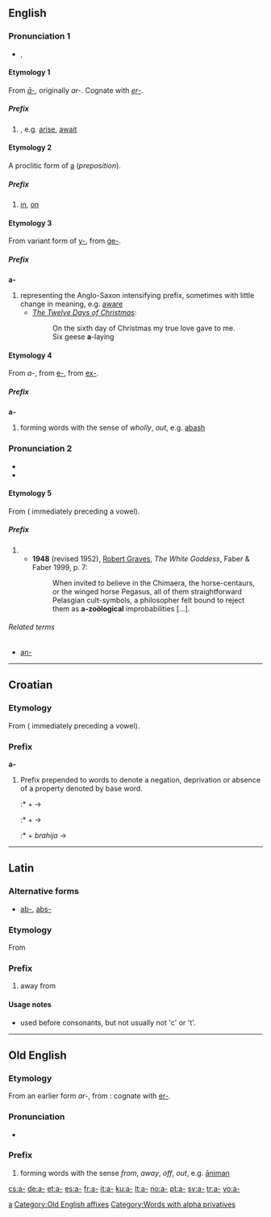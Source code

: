 {{see|Appendix:Variations of "a"}}
==English==

===Pronunciation 1===
* {{IPA|/ə/}}, {{SAMPA|/@/}}

====Etymology 1====
{{rfc-level|Etymology not at level 3}}
From {{OE.}} ''[[#Old English|ā-]]'', originally ''ar-''.  Cognate with {{G.}} ''[[er-]]''.

=====Prefix=====
{{infl|en|prefix}}  {{no longer productive}}

# {{non-gloss definition|forming verbs with the sense ''away'', ''from'', ''out''}}, e.g. [[arise]], [[await]]

====Etymology 2====
A proclitic form of [[a]] (''preposition'').

=====Prefix=====
{{infl|en|prefix}} {{no longer productive}}

# [[in]], [[on]]

====Etymology 3====
From {{ME.}} variant form of [[y-]], from {{OE.}} [[ge-|ġe-]].

=====Prefix=====
'''a-''' {{no longer productive}}

# representing the Anglo-Saxon intensifying prefix, sometimes with little change in meaning, e.g. [[aware]]
#* ''[[w:The Twelve Days of Christmas (song)|The Twelve Days of Christmas]]'':
#*: On the sixth day of Christmas my true love gave to me.
#*: Six geese '''a'''-laying

====Etymology 4====
From {{AF.}} ''a-'', from {{OF.}} [[e-]], from {{L.}} [[ex-]].

=====Prefix=====
'''a-''' {{no longer productive}}

# forming words with the sense of ''wholly'', ''out'', e.g. [[abash]]

===Pronunciation 2===
* {{IPA|/ə/|/eɪ/}}
* {{SAMPA|/@/|/eI/}}

====Etymology 5====
From {{AGr.}} {{term|sc=polytonic|ἀ-|tr=a-|lang=grc}} ({{term|sc=polytonic|ἀν-|tr=an-|lang=grc}} immediately preceding a vowel).

=====Prefix=====
{{infl|en|prefix}}

# {{non-gloss definiton|Forming words denoting absence or lack, e.g. [[abyss]], [[amoral]], usually with stems beginning with [[consonants]].}}
#* '''1948''' (revised 1952), [[w:Robert Graves|Robert Graves]], ''The White Goddess'', Faber & Faber 1999, p. 7:
#*: When invited to believe in the Chimaera, the horse-centaurs, or the winged horse Pegasus, all of them straightforward Pelasgian cult-symbols, a philosopher felt bound to reject them as '''a-zoölogical''' improbabilities [...].

======Related terms======
* [[an-]]

----

==Croatian==

===Etymology===
From {{AGr.|hr}} {{term|sc=polytonic|ἀ-|tr=a-|lang=grc}} ({{term|sc=polytonic|ἀν-|tr=an-|lang=grc}} immediately preceding a vowel).

===Prefix===
'''a-'''

# Prefix prepended to words to denote a negation, deprivation or absence of a property denoted by base word.
#:* {{term|a-|lang=hr}} + {{term|socijalan|lang=hr}} &rarr; {{term|asocijalan|lang=hr}}
#:* {{term|a-|lang=hr}} + {{term|simetrija|lang=hr}} &rarr; {{term|asimetrija|lang=hr}}
#:* {{term|a-|lang=hr}} + ''brahija'' &rarr; {{term|abrahija|lang=hr}}

[[Category:Croatian prefixes|a]]

----

==Latin==

===Alternative forms===
*[[ab-]], [[abs-]]

===Etymology===
From {{term|ab||lang=la|away from}}

===Prefix===
{{infl|la|prefix}}

# away from

====Usage notes====
* used before consonants, but not usually not 'c' or 't'.

----

==Old English==

===Etymology===
From an earlier form ''ar-'', from {{Ger.}}: cognate with {{G.}} [[er-]].

===Pronunciation===
* {{IPA|/ɑː/}}

===Prefix===
{{unicode|'''ā-'''}}

# forming words with the sense ''from'', ''away'', ''off'', ''out'', e.g. [[animan|āniman]]

[[Category:Old English affixes]]
[[Category:Words with alpha privatives]]

[[cs:a-]]
[[de:a-]]
[[et:a-]]
[[es:a-]]
[[fr:a-]]
[[it:a-]]
[[ku:a-]]
[[lt:a-]]
[[no:a-]]
[[pt:a-]]
[[sv:a-]]
[[tr:a-]]
[[vo:a-]]